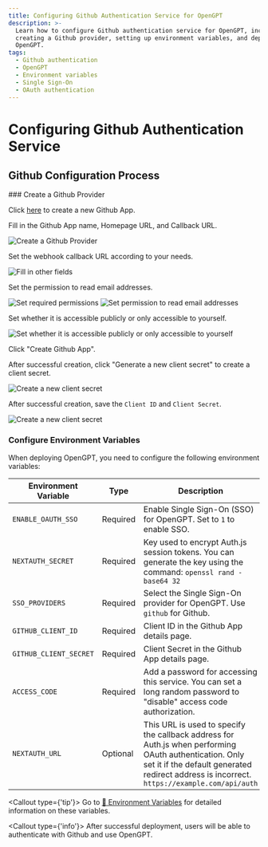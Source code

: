 ```yaml
---
title: Configuring Github Authentication Service for OpenGPT
description: >-
  Learn how to configure Github authentication service for OpenGPT, including
  creating a Github provider, setting up environment variables, and deploying
  OpenGPT.
tags:
  - Github authentication
  - OpenGPT
  - Environment variables
  - Single Sign-On
  - OAuth authentication
---
```


# Configuring Github Authentication Service

## Github Configuration Process

<Steps>
  ### Create a Github Provider

Click [here][github-create-app] to create a new Github App.

Fill in the Github App name, Homepage URL, and Callback URL.

<Image
  alt="Create a Github Provider"
  inStep
  src="https://github.com/lobehub/lobe-chat/assets/64475363/2f919f99-2aaa-4fa7-9938-169d3ed09db7"
/>

Set the webhook callback URL according to your needs.

<Image
  alt="Fill in other fields"
  inStep
  src="https://github.com/lobehub/lobe-chat/assets/64475363/d7ef5ad1-b1a3-435e-b1bc-4436d2b6fecd"
/>

Set the permission to read email addresses.

<Image
  alt="Set required permissions"
  inStep
  src="https://github.com/lobehub/lobe-chat/assets/64475363/23131ca1-9e84-4a89-a840-ef79c4bc0251"
/>
<Image
  alt="Set permission to read email addresses"
  inStep
  src="https://github.com/lobehub/lobe-chat/assets/64475363/358bca8d-3d82-4e76-9a5e-90d16a39efde"
/>

Set whether it is accessible publicly or only accessible to yourself.

<Image
  alt="Set whether it is accessible publicly or only accessible to yourself"
  inStep
  src="https://github.com/lobehub/lobe-chat/assets/64475363/995780cb-9096-4a36-ab17-d422703ab970"
/>

Click "Create Github App".

After successful creation, click "Generate a new client secret" to create a client secret.

<Image
  alt="Create a new client secret"
  inStep
  src="https://github.com/lobehub/lobe-chat/assets/64475363/6d69bdca-7d18-4cbc-b3e0-220d8815cd29"
/>

After successful creation, save the `Client ID` and `Client Secret`.

<Image
  alt="Create a new client secret"
  inStep
  src="https://github.com/lobehub/lobe-chat/assets/64475363/c6108133-a918-48b0-ab1a-e3fa607572a4"
/>

### Configure Environment Variables

When deploying OpenGPT, you need to configure the following environment variables:

| Environment Variable | Type | Description |
| --- | --- | --- |
| `ENABLE_OAUTH_SSO` | Required | Enable Single Sign-On (SSO) for OpenGPT. Set to `1` to enable SSO. |
| `NEXTAUTH_SECRET` | Required | Key used to encrypt Auth.js session tokens. You can generate the key using the command: `openssl rand -base64 32` |
| `SSO_PROVIDERS` | Required | Select the Single Sign-On provider for OpenGPT. Use `github` for Github. |
| `GITHUB_CLIENT_ID` | Required | Client ID in the Github App details page. |
| `GITHUB_CLIENT_SECRET` | Required | Client Secret in the Github App details page. |
| `ACCESS_CODE` | Required | Add a password for accessing this service. You can set a long random password to "disable" access code authorization. |
| `NEXTAUTH_URL` | Optional | This URL is used to specify the callback address for Auth.js when performing OAuth authentication. Only set it if the default generated redirect address is incorrect. `https://example.com/api/auth` |

<Callout type={'tip'}>
  Go to [📘 Environment Variables](/docs/self-hosting/environment-variable#Github) for detailed
  information on these variables.
</Callout>
</Steps>

<Callout type={'info'}>
  After successful deployment, users will be able to authenticate with Github and use OpenGPT.
</Callout>

[github-create-app]: https://github.com/settings/apps/new
